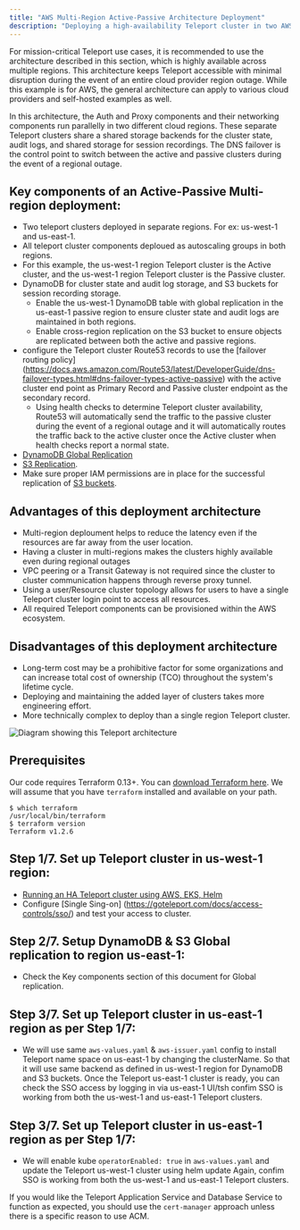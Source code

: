 ```yaml
---
title: "AWS Multi-Region Active-Passive Architecture Deployment"
description: "Deploying a high-availability Teleport cluster in two AWS regions."
---
```


For mission-critical Teleport use cases, it is recommended to use the architecture described in this 
section, which is highly available across multiple regions. This architecture keeps Teleport 
accessible with minimal disruption during the event of  an entire cloud provider region outage. 
While this example is for AWS, the general architecture can apply to various cloud providers and 
self-hosted examples as well.

In this architecture, the Auth and Proxy components and their networking components run 
parallelly in two different cloud regions. These separate Teleport clusters share a shared storage 
backends for the cluster state, audit logs, and shared storage for session recordings. The DNS failover
is the control point to switch between the active and passive clusters during the event of a regional outage.


## Key components of an Active-Passive Multi-region deployment:

- Two teleport clusters deployed in separate regions. For ex: us-west-1 and us-east-1.
- All teleport cluster components deploued as autoscaling groups in both regions.
- For this example, the us-west-1 region Teleport cluster is the Active cluster, and the us-west-1 region Teleport 
  cluster is the Passive cluster.
- DynamoDB for cluster state and audit log storage, and S3 buckets for session recording storage.
  - Enable the us-west-1 DynamoDB table with global replication in the us-east-1 passive region to ensure cluster 
    state and audit logs are maintained in both regions.
  - Enable cross-region replication on the S3 bucket to ensure objects are replicated between both the active and 
    passive regions.
- configure the Teleport cluster Route53 records to use the [failover routing policy]
  (https://docs.aws.amazon.com/Route53/latest/DeveloperGuide/dns-failover-types.html#dns-failover-types-active-passive) 
  with the active cluster end point as Primary Record and Passive cluster endpoint as the secondary record.
  - Using health checks to determine Teleport cluster availability, Route53 will automatically send the traffic to the 
    passive cluster during the event of a regional outage and it will automatically routes the traffic back to the active 
    cluster once the Active cluster when health checks report a normal state.
- [DynamoDB Global Replication](https://aws.amazon.com/blogs/aws/new-convert-your-single-region-amazon-dynamodb-tables-to-global-tables/) 
- [S3 Replication](https://docs.aws.amazon.com/AmazonS3/latest/userguide/replication.html).
- Make sure proper IAM permissions are in place for the successful replication of 
  [S3 buckets](https://docs.aws.amazon.com/AmazonS3/latest/userguide/setting-repl-config-perm-overview.html).

## Advantages of this deployment architecture

- Multi-region deploument helps to reduce the latency even if the resources are far away from the user location.
- Having a cluster in multi-regions makes the clusters highly available even during regional outages
- VPC peering or a Transit Gateway is not required since the cluster to cluster communication happens through
  reverse proxy tunnel.
- Using a user/Resource cluster topology allows for users to have a single Teleport cluster login point to 
  access all resources.
- All required Teleport components can be provisioned within the AWS ecosystem.


## Disadvantages of this deployment architecture

- Long-term cost may be a prohibitive factor for some organizations and can increase total cost of ownership
  (TCO) throughout the system's lifetime cycle.
- Deploying and maintaining the added layer of clusters takes more engineering effort.
- More technically complex to deploy than a single region Teleport cluster.

![Diagram showing this Teleport
architecture](../../../img/deploy-a-cluster/aws-multi-region-active-passive-ha-deployment.png)

## Prerequisites

Our code requires Terraform 0.13+. You can [download Terraform here](https://www.terraform.io/downloads.html). We will assume that you have
`terraform` installed and available on your path.

```code
$ which terraform
/usr/local/bin/terraform
$ terraform version
Terraform v1.2.6
```
## Step 1/7. Set up Teleport cluster in us-west-1 region:
- [Running an HA Teleport cluster using AWS, EKS, Helm](https://goteleport.com/docs/deploy-a-cluster/helm-deployments/aws/)
- Configure [Single Sing-on] (https://goteleport.com/docs/access-controls/sso/) and test your access to cluster.

## Step 2/7. Setup DynamoDB & S3 Global replication to region us-east-1:
- Check the Key components section of this document for Global replication.

## Step 3/7. Set up Teleport cluster in us-east-1 region as per Step 1/7:
- We will use same `aws-values.yaml` & `aws-issuer.yaml` config to install Teleport name space on us-east-1 by changing the clusterName.
  So that it will use same backend as defined in us-west-1 region for DynamoDB and S3 buckets. 
  Once the Teleport us-east-1 cluster is ready, you can check the SSO access by logging in via us-east-1 UI/tsh
  confim SSO is working from both the us-west-1 and us-east-1 Teleport clusters.

## Step 3/7. Set up Teleport cluster in us-east-1 region as per Step 1/7:
- We will enable kube `operatorEnabled: true` in `aws-values.yaml` and update the Teleport us-west-1 cluster using helm update
  Again, confim SSO is working from both the us-west-1 and us-east-1 Teleport clusters.

<Notice type="warning">

If you would like the Teleport Application Service and Database Service to
function as expected, you should use the `cert-manager` approach unless there is
a specific reason to use ACM.

</Notice>



